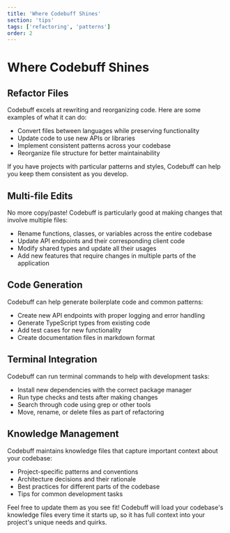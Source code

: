 ```yaml
---
title: 'Where Codebuff Shines'
section: 'tips'
tags: ['refactoring', 'patterns']
order: 2
---
```


# Where Codebuff Shines

## Refactor Files

Codebuff excels at rewriting and reorganizing code. Here are some examples of what it can do:

- Convert files between languages while preserving functionality
- Update code to use new APIs or libraries
- Implement consistent patterns across your codebase
- Reorganize file structure for better maintainability

If you have projects with particular patterns and styles, Codebuff can help you keep them consistent as you develop.

## Multi-file Edits

No more copy/paste! Codebuff is particularly good at making changes that involve multiple files:

- Rename functions, classes, or variables across the entire codebase
- Update API endpoints and their corresponding client code
- Modify shared types and update all their usages
- Add new features that require changes in multiple parts of the application

## Code Generation

Codebuff can help generate boilerplate code and common patterns:

- Create new API endpoints with proper logging and error handling
- Generate TypeScript types from existing code
- Add test cases for new functionality
- Create documentation files in markdown format

## Terminal Integration

Codebuff can run terminal commands to help with development tasks:

- Install new dependencies with the correct package manager
- Run type checks and tests after making changes
- Search through code using grep or other tools
- Move, rename, or delete files as part of refactoring

## Knowledge Management

Codebuff maintains knowledge files that capture important context about your codebase:

- Project-specific patterns and conventions
- Architecture decisions and their rationale
- Best practices for different parts of the codebase
- Tips for common development tasks

Feel free to update them as you see fit! Codebuff will load your codebase's knowledge files every time it starts up, so it has full context into your project's unique needs and quirks.
